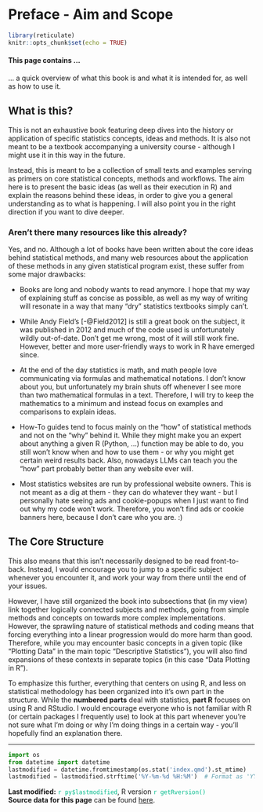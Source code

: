 # Preface - Aim and Scope {.unnumbered}

```r
library(reticulate)
knitr::opts_chunk$set(echo = TRUE)
```

#### This page contains ...  
... a quick overview of what this book is and what it is intended for, as well as how to use it. 

## What is this?

This is not an exhaustive book featuring deep dives into the history or application of specific statistics concepts, ideas and methods. It is also not meant to be a textbook accompanying a university course - although I might use it in this way in the future.

Instead, this is meant to be a collection of small texts and examples serving as primers on core statistical concepts, methods and workflows. The aim here is to present the basic ideas (as well as their execution in R) and explain the reasons behind these ideas, in order to give you a general understanding as to what is happening. I will also point you in the right direction if you want to dive deeper.

### Aren't there many resources like this already?

Yes, and no. Although a lot of books have been written about the core ideas behind statistical methods, and many web resources about the application of these methods in any given statistical program exist, these suffer from some major drawbacks:

-   Books are long and nobody wants to read anymore. I hope that my way of explaining stuff as concise as possible, as well as my way of writing will resonate in a way that many "dry" statistics textbooks simply can't.

-   While Andy Field's [-@Field2012] is still a great book on the subject, it was published in 2012 and much of the code used is unfortunately wildly out-of-date. Don't get me wrong, most of it will still work fine. However, better and more user-friendly ways to work in R have emerged since.

-   At the end of the day statistics is math, and math people love communicating via formulas and mathematical notations. I don't know about you, but unfortunately my brain shuts off whenever I see more than two mathematical formulas in a text. Therefore, I will try to keep the mathematics to a minimum and instead focus on examples and comparisons to explain ideas.

-   How-To guides tend to focus mainly on the "how" of statistical methods and not on the "why" behind it. While they might make you an expert about anything a given R (Python, ...) function may be able to do, you still won't know when and how to use them - or why you might get certain weird results back. Also, nowadays LLMs can teach you the "how" part probably better than any website ever will.

-   Most statistics websites are run by professional website owners. This is not meant as a dig at them - they can do whatever they want - but I personally hate seeing ads and cookie-popups when I just want to find out why my code won't work. Therefore, you won't find ads or cookie banners here, because I don't care who you are. :)

## The Core Structure

This also means that this isn't necessarily designed to be read front-to-back. Instead, I would encourage you to jump to a specific subject whenever you encounter it, and work your way from there until the end of your issues.

However, I have still organized the book into subsections that (in my view) link together logically connected subjects and methods, going from simple methods and concepts on towards more complex implementations. However, the sprawling nature of statistical methods and coding means that forcing everything into a linear progression would do more harm than good. Therefore, while you may encounter basic concepts in a given topic (like "Plotting Data" in the main topic "Descriptive Statistics"), you will also find expansions of these contexts in separate topics (in this case "Data Plotting in R"). 

To emphasize this further, everything that centers on using R, and less on statistical methodology has been organized into it's own part in the structure. While the **numbered parts** deal with statistics, **part R** focuses on using R and RStudio. I would encourage everyone who is not familiar with R (or certain packages I frequently use) to look at this part whenever you're not sure what I'm doing or why I'm doing things in a certain way - you'll hopefully find an explanation there. 

------------------------------------------------------------------------

```python
import os
from datetime import datetime
lastmodified = datetime.fromtimestamp(os.stat('index.qmd').st_mtime)
lastmodified = lastmodified.strftime('%Y-%m-%d %H:%M')  # Format as 'YYYY-MM-DD HH:MM'
```

**Last modified:** [`r py$lastmodified`]{style="color:#00bc8c"}, R version [`r getRversion()`]{style="color:#00bc8c"}\
**Source data for this page** can be found <a href="https://github.com/fallenEngels/stats-basics/blob/main/index.qmd">here</a>.

